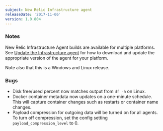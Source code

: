 ```yaml
---
subject: New Relic Infrastructure agent
releaseDate: '2017-11-06'
version: 1.0.804
---
```


### Notes

New Relic Infrastructure Agent builds are available for multiple platforms. See [Update the Infrastructure agent](https://docs.newrelic.com/docs/infrastructure/new-relic-infrastructure/installation/update-infrastructure-agent) for how to download and update the appropriate version of the agent for your platform.

Note also that this is a Windows and Linux release.

### Bugs

* Disk free/used percent now matches output from `df -h` on Linux.
* Docker container metadata now updates on a one-minute schedule. This will capture container changes such as restarts or container name changes.
* Payload compression for outgoing data will be turned on for all agents. To turn off compression, set the config setting `payload_compression_level` to 0.
